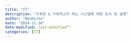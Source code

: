 ```yaml
---
title: "IT"
description: "구축한 & 구축하고자 하는 시스템에 대한 조사 및 설명"
author: "BenKorea"
date: "2024-11-16"
date-modified: last-modified""
categories: [IT]
---
```

